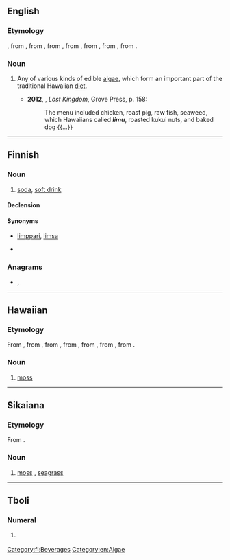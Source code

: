 {{also|Lìmù}}
==English==
{{wikipedia|Limu (algae)}}
===Etymology===
{{bor|en|haw|limu}}, from {{der|en|poz-pep-pro|*rimu}}, from {{der|en|poz-pnp-pro|*rimu}}, from {{der|en|poz-pol-pro|*rimu}}, from {{der|en|poz-oce-pro|*limut}}, from {{der|en|pqe-pro|*limut}}, from {{der|en|poz-cet-pro|*limut}}, from {{der|en|poz-pro|*limut}}.

===Noun===
{{en-noun|~}}

# {{lb|en|Hawaii}} Any of various kinds of edible [[algae]], which form an important part of the traditional Hawaiian [[diet]].
#*'''2012''', {{w|Julia Flynn Siler}}, ''Lost Kingdom'', Grove Press, p. 158:
#*:The menu included chicken, roast pig, raw fish, seaweed, which Hawaiians called '''''limu''''', roasted kukui nuts, and baked dog {{...}}

----

==Finnish==

===Noun===
{{fi-noun}}

# {{lb|fi|colloquial}} [[soda]], [[soft drink]]

====Declension====
{{fi-decl-valo|lim|||u|a}}

====Synonyms====
* {{qualifier|colloquial}} [[limppari]], [[limsa]]
* {{l|fi|limonaati}}

===Anagrams===
* {{l|fi|Lumi}}, {{l|fi|lumi}}

[[Category:fi:Beverages]]
[[Category:en:Algae]]

----

==Hawaiian==

===Etymology===
From {{der|haw|poz-pep-pro|*rimu}}, from {{der|haw|poz-pnp-pro|*rimu}}, from {{inh|haw|poz-pol-pro|*rimu}}, from {{inh|haw|poz-oce-pro|*limut}}, from {{inh|haw|pqe-pro|*limut}}, from {{der|haw|poz-cet-pro|*limut}}, from {{inh|haw|poz-pro|*limut}}.

===Noun===
{{head|haw|noun}}

# [[moss]] {{gloss|plants of the division Bryophyta}}

----

==Sikaiana==

===Etymology===
From {{inh|sky|poz-pol-pro|*rimu}}.

===Noun===
{{head|sky|noun}}

# [[moss]] {{gloss|plants of the division Bryophyta}}, [[seagrass]]

----

==Tboli==

===Numeral===
{{head|tbl|numeral}}

# {{lb|tbl|cardinal}} {{l|en|five}}